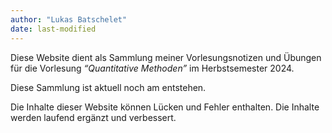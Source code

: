 ```yaml
---
author: "Lukas Batschelet"
date: last-modified
---
```


Diese Website dient als Sammlung meiner Vorlesungsnotizen und Übungen für die Vorlesung *"Quantitative Methoden"* im Herbstsemester 2024.

Diese Sammlung ist aktuell noch am entstehen.

:::{.callout-warning title="Hinweis"}

Die Inhalte dieser Website können Lücken und Fehler enthalten. Die Inhalte werden laufend ergänzt und verbessert.

:::